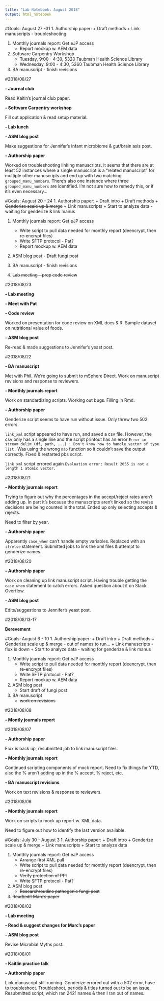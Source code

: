 ```yaml
---
title: "Lab Notebook: August 2018"
output: html_notebook
---
```

#Goals: August 27 -31
1. Authorship paper:
    + Draft methods
    + Link manuscripts - troubleshooting

1. Monthly journals report: Get eJP access
    + Report mockup w. AEM data

1. Software Carpentry Workshop
    + Tuesday, 9:00 - 4:30, 5320 Taubman Health Science Library
    + Wednesday, 9:00 - 4:30, 5360 Taubman Health Science Library
    
1. BA manuscript - finish revisions

#2018/08/27

**- Journal club**

Read Kaitin's journal club paper.

**- Software Carpentry workshop**

Fill out application & read setup material.

**- Lab lunch**

**- ASM blog post**

Make suggestions for Jennifer's infant microbiome & gut/brain axis post.

**- Authorship paper**

Worked on troubleshooting linking manuscripts. It seems that there are at least 52 instances where a single manuscript is a "related manuscript" for multiple other manuscripts and end up with two matching `grouped_manu_numbers`. There's also one instance where three `grouped_manu_numbers` are identified. I'm not sure how to remedy this, or if it's even necessary...

#Goals: August 20 - 24
1. Authorship paper:
    + Draft intro
    + Draft methods
    + ~~Genderize scale up & merge~~
    + Link manuscripts 
    + Start to analyze data - waiting for genderize & link manus

1. Monthly journals report: Get eJP access
    + Write script to pull data needed for monthly report (deencrypt, then re-encrypt files)
    + Write SFTP protocol - Pat?
    + Report mockup w. AEM data

1. ASM blog post - Draft fungi post
    
1. BA manuscript - finish revisions
    
1. ~~Lab meeting - prep code review~~
    
#2018/08/23

**- Lab meeting**

**- Meet with Pat**

**- Code review**

Worked on presentation for code review on XML docs & R. Sample dataset on nutritional value of foods.

**- ASM blog post**

Re-read & made suggestions to Jennifer's yeast post.

#2018/08/22

**- BA manuscript**

Met with Phil. We're going to submit to mSphere Direct. Work on manuscript revisions and response to reviewers.

**- Monthly journals report**

Work on standardizing scripts. Working out bugs. Filling in Rmd.

**- Authorship paper**

Genderize script seems to have run without issue. Only threw two 502 errors. 

`link_xml` script appeared to have run, and saved a csv file. However, the csv only has a single line and the script printout has an error `Error in stream_delim_(df, path, ...) : Don't know how to handle vector of type list.` Was using the wrong `map` function so it couldn't save the output correctly. Fixed & restarted pbs script.

`link_xml` script errored again `Evaluation error: Result 2055 is not a length 1 atomic vector.`

#2018/08/21

**- Monthly journals report**

Trying to figure out why the percentages in the accept/reject rates aren't adding up. In part it's because the manuscripts aren't linked so the revise decisions are being counted in the total. Ended up only selecting accepts & rejects.

Need to filter by year.

**- Authorship paper**

Apparently `case_when` can't handle empty variables. Replaced with an `if/else` statement. Submitted jobs to link the xml files & attempt to genderize names.

#2018/08/20

**- Authorship paper**

Work on cleaning up link manuscript script. Having trouble getting the `case_when` statement to catch errors. Asked question about it on Stack Overflow. 

**- ASM blog post**

Edits/suggestions to Jennifer's yeast post.

#2018/08/13-17 

**Berevement**

#Goals: August 6 - 10
1. Authorship paper:
    + Draft intro
    + Draft methods
    + Genderize scale up & merge - out of names to run...
    + Link manuscripts - flux is down
    + Start to analyze data - waiting for genderize & link manus

1. Monthly journals report: Get eJP access
    + Write script to pull data needed for monthly report (deencrypt, then re-encrypt files)
    + Write SFTP protocol - Pat?
    + Report mockup w. AEM data

1. ASM blog post
    + Start draft of fungi post
    
1. BA manuscript
    + ~~work on revisions~~

#2018/08/08

**- Montly journals report**

#2018/08/07

**- Authorship paper**

Flux is back up, resubmitted job to link manuscript files. 

**- Monthly journals report**

Continued scripting components of mock report. Need to fix things for YTD, also the % aren't adding up in the % accept, % reject, etc.

**- BA manuscript revisions**

Work on text revisions & response to reviewers.

#2018/08/06

**- Monthly journals report**

Work on scripts to mock up report w. XML data. 

Need to figure out how to identify the last version available.

#Goals: July 30 - August 3
1. Authorship paper:
    + Draft intro
    + Genderize scale up & merge
    + Link manuscripts
    + Start to analyze data

1. Monthly journals report: Get eJP access
    + ~~Arrange first XML pull~~
    + Write script to pull data needed for monthly report (deencrypt, then re-encrypt files)
    + ~~Verify protection of PPI~~  
    + Write SFTP protocol - Pat?

1. ASM blog post
    + ~~Research/outline pathogenic fungi post~~
    
1. ~~Read/edit Marc's paper~~
    
#2018/08/02

**- Lab meeting**

**- Read & suggest changes for Marc's paper**

**- ASM blog post**

Revise Microbial Myths post.

#2018/08/01

**- Kaitlin practice talk**

**- Authorship paper**

Link manuscript still running. Genderize errored out with a 502 error, have to troubleshoot. Troubleshoot, periods & titles turned out to be an issue. Resubmitted script, which ran 2421 names & then I ran out of names.